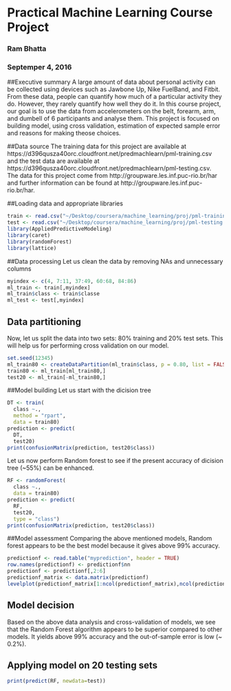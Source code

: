 # Practical Machine Learning Course Project
### Ram Bhatta
### Septemper 4, 2016

##Executive summary
A large amount of data about personal activity can be collected using devices such as Jawbone Up, Nike FuelBand, and Fitbit. From these data, people can quantify how much of a particular activity they do. However, they rarely quantify how well they do it. In this course project, our goal is to use the data from accelerometers on the belt, forearm, arm, and dumbell of 6 participants and analyse them. This project is focused on building model, using cross validation,  estimation of expected sample error  and reasons for making theose choices.

##Data source
The training data for this project are available at https://d396qusza40orc.cloudfront.net/predmachlearn/pml-training.csv and the test data are available at https://d396qusza40orc.cloudfront.net/predmachlearn/pml-testing.csv. The data for this project come from http://groupware.les.inf.puc-rio.br/har and further information can be found at http://groupware.les.inf.puc-rio.br/har.

##Loading data and appropriate libraries
```r
train <- read.csv("~/Desktop/coursera/machine_learning/proj/pml-training.csv")
test <- read.csv("~/Desktop/coursera/machine_learning/proj/pml-testing.csv")
library(AppliedPredictiveModeling)
library(caret)
library(randomForest)
library(lattice) 
```

##Data processing
Let us clean the data by removing NAs and unnecessary columns
```r
myindex <- c(4, 7:11, 37:49, 60:68, 84:86)
ml_train <- train[,myindex]
ml_train$class <- train$classe
ml_test <- test[,myindex]
```

## Data partitioning
Now, let us split the data into two sets: 80% training and 20% test sets. This will help us for performing cross validation on our model.
```r
set.seed(12345)
ml_train80 <- createDataPartition(ml_train$class, p = 0.80, list = FALSE)
train80 <- ml_train[ml_train80,]
test20 <- ml_train[-ml_train80,]
```

##Model building
Let us start with the dicision tree
```r
DT <- train(
  class ~., 
  method = "rpart", 
  data = train80)
prediction <- predict(
  DT, 
  test20)
print(confusionMatrix(prediction, test20$class))
```

Let us now perform Random forest to see if the present accuracy of dicision tree (~55%) can be enhanced.

```r
RF <- randomForest(
  class ~., 
  data = train80)
prediction <- predict(
  RF, 
  test20, 
  type = "class")
print(confusionMatrix(prediction, test20$class))
```

##Model assessment
Comparing the above mentioned models, Random forest appears to be the best model because it gives above 99% accuracy.
```r
predictionf <- read.table("myprediction", header = TRUE)
row.names(predictionf) <- predictionf$nn
predictionf <- predictionf[,2:6]
predictionf_matrix <- data.matrix(predictionf)
levelplot(predictionf_matrix[1:ncol(predictionf_matrix),ncol(predictionf_matrix):1], xlab="Actual Class", ylab="Predicted Class")
```

## Model decision
Based on the above data analysis and cross-validation of models, we see that the Random Forest algorithm appears to be superior compared to other models. It yields above 99% accuracy and the out-of-sample error is low (~ 0.2%). 

## Applying model on 20 testing sets

```r
print(predict(RF, newdata=test))
```
